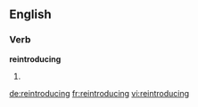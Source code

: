 ==English==

===Verb===
'''reintroducing'''

# {{present participle of|[[reintroduce]]}}

[[de:reintroducing]]
[[fr:reintroducing]]
[[vi:reintroducing]]